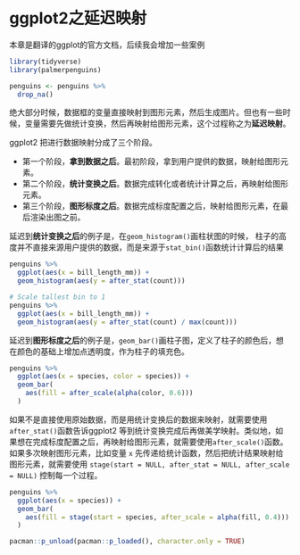 # ggplot2之延迟映射 {#ggplot2-aes-eval}

本章是翻译的ggplot的官方文档，后续我会增加一些案例

```r
library(tidyverse)
library(palmerpenguins)

penguins <- penguins %>% 
  drop_na()
```



绝大部分时候，数据框的变量直接映射到图形元素，然后生成图片。但也有一些时候，变量需要先做统计变换，然后再映射给图形元素，这个过程称之为**延迟映射**。


ggplot2 把进行数据映射分成了三个阶段。

- 第一个阶段，**拿到数据之后**。最初阶段，拿到用户提供的数据，映射给图形元素。
- 第二个阶段，**统计变换之后**。数据完成转化或者统计计算之后，再映射给图形元素。
- 第三个阶段，**图形标度之后**。数据完成标度配置之后，映射给图形元素，在最后渲染出图之前。


延迟到**统计变换之后**的例子是，在`geom_histogram()`画柱状图的时候，
柱子的高度并不直接来源用户提供的数据，而是来源于`stat_bin()`函数统计计算后的结果

```r
penguins %>%
  ggplot(aes(x = bill_length_mm)) +
  geom_histogram(aes(y = after_stat(count)))
```


```r
# Scale tallest bin to 1
penguins %>%
  ggplot(aes(x = bill_length_mm)) +
  geom_histogram(aes(y = after_stat(count) / max(count)))
```


延迟到**图形标度之后**的例子是，`geom_bar()`画柱子图，定义了柱子的颜色后，想在颜色的基础上增加点透明度，作为柱子的填充色。

```r
penguins %>% 
  ggplot(aes(x = species, color = species)) +
  geom_bar(
    aes(fill = after_scale(alpha(color, 0.6)))
  )
```



如果不是直接使用原始数据，而是用统计变换后的数据来映射，就需要使用`after_stat()`函数告诉ggplot2 等到统计变换完成后再做美学映射。类似地，如果想在完成标度配置之后，再映射给图形元素，就需要使用`after_scale()`函数。如果多次映射图形元素，比如变量 `x` 先传递给统计函数，然后把统计结果映射给图形元素，就需要使用
`stage(start = NULL, after_stat = NULL, after_scale = NULL)` 控制每一个过程。

```r
penguins %>% 
  ggplot(aes(x = species)) +
  geom_bar(
    aes(fill = stage(start = species, after_scale = alpha(fill, 0.4)))
  )
```




```r
pacman::p_unload(pacman::p_loaded(), character.only = TRUE)
```
